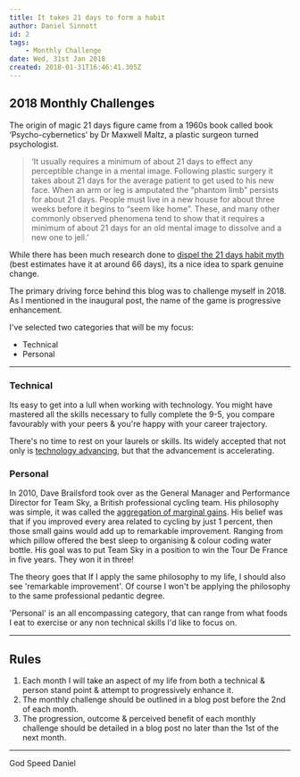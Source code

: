 ```yaml
---
title: It takes 21 days to form a habit
author: Daniel Sinnott
id: 2
tags:
    - Monthly Challenge
date: Wed, 31st Jan 2018
created: 2018-01-31T16:46:41.305Z
---
```


## 2018 Monthly Challenges

The origin of magic 21 days figure came from a 1960s book called book ‘Psycho-cybernetics’ by Dr
Maxwell Maltz, a plastic surgeon turned psychologist.

> ‘It usually requires a minimum of about 21 days to effect any perceptible change in a mental
> image. Following plastic surgery it takes about 21 days for the average patient to get used to his
> new face. When an arm or leg is amputated the “phantom limb” persists for about 21 days. People
> must live in a new house for about three weeks before it begins to “seem like home”. These, and
> many other commonly observed phenomena tend to show that it requires a minimum of about 21 days
> for an old mental image to dissolve and a new one to jell.’

While there has been much research done to [dispel the 21 days habit myth] (best estimates have it
at around 66 days), its a nice idea to spark genuine change.

The primary driving force behind this blog was to challenge myself in 2018. As I mentioned in the
inaugural post, the name of the game is progressive enhancement.

I've selected two categories that will be my focus:

-   Technical
-   Personal

---

### Technical

Its easy to get into a lull when working with technology. You might have mastered all the skills
necessary to fully complete the 9-5, you compare favourably with your peers & you're happy with your
career trajectory.

There's no time to rest on your laurels or skills. Its widely accepted that not only is [technology
advancing], but that the advancement is accelerating.

### Personal

In 2010, Dave Brailsford took over as the General Manager and Performance Director for Team Sky, a
British professional cycling team. His philosophy was simple, it was called the [aggregation of
marginal gains]. His belief was that if you improved every area related to cycling by just 1
percent, then those small gains would add up to remarkable improvement. Ranging from which pillow
offered the best sleep to organising & colour coding water bottle. His goal was to put Team Sky in a
position to win the Tour De France in five years. They won it in three!

The theory goes that If I apply the same philosophy to my life, I should also see 'remarkable
improvement'. Of course I won't be applying the philosophy to the same professional pedantic degree.

'Personal' is an all encompassing category, that can range from what foods I eat to exercise or any
non technical skills I'd like to focus on.

---

## Rules

1. Each month I will take an aspect of my life from both a technical & person stand point & attempt
   to progressively enhance it.
2. The monthly challenge should be outlined in a blog post before the 2nd of each month.
3. The progression, outcome & perceived benefit of each monthly challenge should be detailed in a
   blog post no later than the 1st of the next month.

---

God Speed Daniel

[dispel the 21 days habit myth]: https://jamesclear.com/new-habit
[technology advancing]: https://en.wikipedia.org/wiki/Accelerating_change
[aggregation of marginal gains]: https://lifehacker.com/the-value-of-marginal-gains-1514453003
